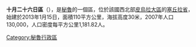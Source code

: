 '''十月二十六日區'''（{{lang-es|Distrito de Veintiséis de Octubre}}），是[[秘魯|秘魯]]的一個區，位於該國西北部[[皮烏拉大區|皮烏拉大區]]的[[塞丘拉省|塞丘拉省]]，始建於2013年1月15日，面積110平方公里，海拔高度30米，2007年人口130,000，人口密度每平方公里1,181.82人。

{{Peru-geo-stub}}
[[Category:秘魯行政區|Category:秘魯行政區]]